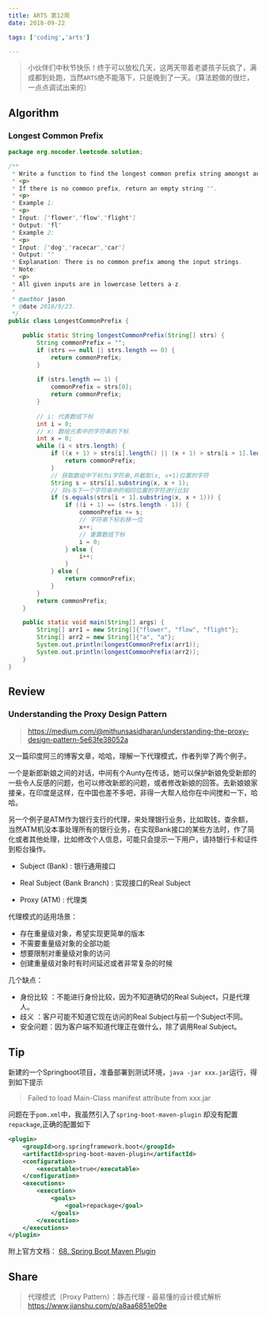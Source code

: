 ```yaml
---
title: ARTS 第12周
date: 2018-09-22

tags: ['coding','arts']

---
```


> 小伙伴们中秋节快乐！终于可以放松几天，这两天带着老婆孩子玩疯了，满成都到处跑，当然`ARTS`绝不能落下，只是晚到了一天。（算法题做的很烂，一点点调试出来的）

## Algorithm

### Longest Common Prefix

```java
package org.nocoder.leetcode.solution;

/**
 * Write a function to find the longest common prefix string amongst an array of strings.
 * <p>
 * If there is no common prefix, return an empty string "".
 * <p>
 * Example 1:
 * <p>
 * Input: ["flower","flow","flight"]
 * Output: "fl"
 * Example 2:
 * <p>
 * Input: ["dog","racecar","car"]
 * Output: ""
 * Explanation: There is no common prefix among the input strings.
 * Note:
 * <p>
 * All given inputs are in lowercase letters a-z.
 *
 * @author jason
 * @date 2018/9/23.
 */
public class LongestCommonPrefix {

    public static String longestCommonPrefix(String[] strs) {
        String commonPrefix = "";
        if (strs == null || strs.length == 0) {
            return commonPrefix;
        }
        
        if (strs.length == 1) {
            commonPrefix = strs[0];
            return commonPrefix;
        }
        
        // i: 代表数组下标
        int i = 0;
        // x: 数组元素中的字符串的下标
        int x = 0;
        while (i < strs.length) {
            if ((x + 1) > strs[i].length() || (x + 1) > strs[i + 1].length()) {
                return commonPrefix;
            }
            // 获取数组中下标为i字符串,并截取(x, x+1)位置的字符
            String s = strs[i].substring(x, x + 1);
            // 将s与下一个字符串中的相同位置的字符进行比较
            if (s.equals(strs[i + 1].substring(x, x + 1))) {
                if ((i + 1) == (strs.length - 1)) {
                    commonPrefix += s;
                    // 字符串下标右移一位
                    x++;
                    // 重置数组下标
                    i = 0;
                } else {
                    i++;
                }
            } else {
                return commonPrefix;
            }
        }
        return commonPrefix;
    }

    public static void main(String[] args) {
        String[] arr1 = new String[]{"flower", "flow", "flight"};
        String[] arr2 = new String[]{"a", "a"};
        System.out.println(longestCommonPrefix(arr1));
        System.out.println(longestCommonPrefix(arr2));
    }
}

```

## Review

### Understanding the Proxy Design Pattern

> https://medium.com/@mithunsasidharan/understanding-the-proxy-design-pattern-5e63fe38052a

又一篇印度阿三的博客文章，哈哈，理解一下代理模式，作者列举了两个例子。

一个是新郎新娘之间的对话，中间有个Aunty在传话，她可以保护新娘免受新郎的一些令人反感的问题，也可以修改新郎的问题，或者修改新娘的回答。去新娘娘家接亲，在印度是这样，在中国也差不多吧，非得一大帮人给你在中间搅和一下，哈哈。

另一个例子是ATM作为银行支行的代理，来处理银行业务，比如取钱，查余额，当然ATM机没本事处理所有的银行业务，在实现Bank接口的某些方法时，作了简化或者其他处理，比如修改个人信息，可能只会提示一下用户，请持银行卡和证件到柜台操作。

- Subject (Bank) : 银行通用接口

- Real Subject (Bank Branch) : 实现接口的Real Subject

- Proxy (ATM) : 代理类


代理模式的适用场景：

- 存在重量级对象，希望实现更简单的版本
- 不需要重量级对象的全部功能
- 想要限制对重量级对象的访问
- 创建重量级对象时有时间延迟或者非常复杂的时候

几个缺点：

- 身份比较  ：不能进行身份比较，因为不知道确切的Real Subject，只是代理人。
- 歧义  ：客户可能不知道它现在访问的Real Subject与前一个Subject不同。
- 安全问题：因为客户端不知道代理正在做什么，除了调用Real Subject。


## Tip


新建的一个Springboot项目，准备部署到测试环境，`java -jar xxx.jar`运行，得到如下提示

> Failed to load Main-Class manifest attribute from xxx.jar


问题在于`pom.xml`中，我虽然引入了`spring-boot-maven-plugin` 却没有配置`repackage`,正确的配置如下

```xml
<plugin>
    <groupId>org.springframework.boot</groupId>
    <artifactId>spring-boot-maven-plugin</artifactId>
    <configuration>
        <executable>true</executable>
    </configuration>
    <executions>
        <execution>
            <goals>
                <goal>repackage</goal>
            </goals>
        </execution>
    </executions>
</plugin>
```

附上官方文档：
[68. Spring Boot Maven Plugin](https://docs.spring.io/spring-boot/docs/current/reference/html/build-tool-plugins-maven-plugin.html)

## Share

> 代理模式（Proxy Pattern）：静态代理 - 最易懂的设计模式解析
> https://www.jianshu.com/p/a8aa6851e09e